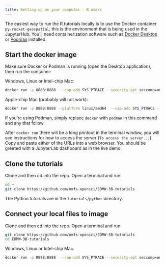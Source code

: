 ```yaml
---
title: Setting up on your computer - R users
---
```


The easiest way to run the R tutorials locally is to use the Docker container `py-rocket-geospatial`; this is the environment that is being used in the JupyterHub. You'll need containerization software such as [Docker Desktop](https://www.docker.com/products/docker-desktop/) or [Podman](https://podman.io/) installed.

## Start the docker image

Make sure Docker or Podman is running (open the Desktop application), then run the container:

Windows, Linux or Intel-chip Mac:
```bash
docker run -p 8888:8888  --cap-add SYS_PTRACE --security-opt seccomp=unconfined  ghcr.io/nmfs-opensci/container-images/py-rocket-geospatial:latest
```

Apple-chip Mac (probably will not work):
```bash
docker run -p 8888:8888 --platform linux/amd64  --cap-add SYS_PTRACE --security-opt seccomp=unconfined  ghcr.io/nmfs-opensci/container-images/py-rocket-geospatial:latest
```

::: {.callout-tip}
If you're using Podman, simply replace `docker` with `podman` in this command and any that follow.
:::

After `docker run` there will be a long printout in the terminal window, you will see instructions for how to access the server (`To access the server...`). Copy and paste either of the URLs into a web browser. You should be greeted with a JupyterLab dashboard as in the live demo. 

## Clone the tutorials

Clone and then cd into the repo. Open a terminal and run
```bash
cd ~
git clone https://github.com/nmfs-opensci/EDMW-3B-tutorials
```

The Python tutorials are in the `tutorials/python` directory.


## Connect your local files to image

Clone and then cd into the repo. Open a terminal and run
```bash
git clone https://github.com/nmfs-opensci/EDMW-3B-tutorials
cd EDMW-3B-tutorials
```

Windows, Linux or Intel-chip Mac:
```bash
docker run -p 8888:8888  --cap-add SYS_PTRACE --security-opt seccomp=unconfined -v /$(pwd):/home/jovyan/ ghcr.io/nmfs-opensci/container-images/py-rocket-geospatial:latest
```
